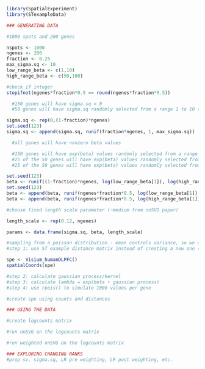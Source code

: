 ```r
library(SpatialExperiment)
library(STexampleData)

### GENERATING DATA

#1000 spots and 200 genes

nspots <- 1000
ngenes <- 200
fraction <- 0.25
max_sigma.sq <- 10
low_range_beta <- c(1,10)
high_range_beta <- c(50,100)

#check if integer
stopifnot(ngenes*fraction*0.5 == round(ngenes*fraction*0.5))

  #150 genes will have sigma.sq = 0
  #50 genes will have sigma.sq randomly selected from a range 1 to 10 (this is ground truth of ranks)

sigma.sq <- rep(0,(1-fraction)*ngenes)
set.seed(123)
sigma.sq <- append(sigma.sq, runif(fraction*ngenes, 1, max_sigma.sq))

  #all genes will have nonzero beta values

  #150 genes will have exp(beta) values randomly selected from a range 1 to 100
  #25 of the 50 genes will have exp(beta) values randomly selected from a range 1 to 10
  #25 of the 50 genes will have exp(beta) values randomly selected from a range 50 to 100

set.seed(123)
beta <- runif((1-fraction)*ngenes, log(low_range_beta[1]), log(high_range_beta[2]))
set.seed(123)
beta <- append(beta, runif(ngenes*fraction*0.5, log(low_range_beta[1]), log(low_range_beta[2])))
beta <- append(beta, runif(ngenes*fraction*0.5, log(high_range_beta[1]), log(high_range_beta[2])))

#choose fixed length scale parameter (~medium from nnSVG paper)

length_scale <- rep(0.12, ngenes)

params <- data.frame(sigma.sq, beta, length_scale)

#sampling from a poisson distribution - mean controls variance, so we don't specify tau.sq:
#step 1: use ST example distance matrix instead of creating a new one (Euclidean distance)

spe <- Visium_humanDLPFC()
spatialCoords(spe)

#step 2: calculate gaussian process/kernel 
#step 3: calculate lambda = exp(beta + gaussian process)
#step 4: use rpois() to simulate 1000 values per gene

#create spe using counts and distances

### USING THE DATA

#create logcounts matrix

#run nnSVG on the logcounts matrix

#run weighted nnSVG on the logcounts matrix

### EXPLORING CHANGING RANKS
#prop sv, sigma.sq, LR pre weighting, LR post weighting, etc.

```

